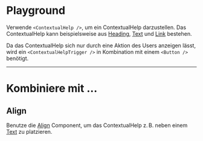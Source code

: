 # Playground

Verwende `<ContextualHelp />`, um ein ContextualHelp darzustellen. Das
ContextualHelp kann beispielsweise aus
[Heading](/03-components/content/heading), [Text](/03-components/content/text)
und [Link](/03-components/navigation/link) bestehen.

Da das ContextualHelp sich nur durch eine Aktion des Users anzeigen lässt, wird
ein `<ContextualHelpTrigger />` in Kombination mit einem `<Button />` benötigt.

<LiveCodeEditor />

---

# Kombiniere mit ...

## Align

Benutze die [Align](/03-components/structure/align) Component, um das
ContextualHelp z. B. neben einem [Text](/03-components/content/text) zu
platzieren.

<LiveCodeEditor example="align" editorCollapsed />

